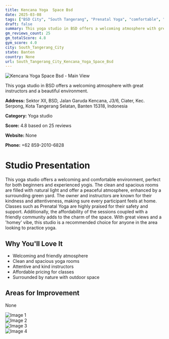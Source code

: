 ```yaml
---
title: Kencana Yoga  Space Bsd
date: 2025-03-08
tags: ["BSD City", "South Tangerang", "Prenatal Yoga", "comfortable", "friendly", "South Tangerang City"]  
draft: false
summary: This yoga studio in BSD offers a welcoming atmosphere with great instructors and a beautiful environment.
gm_reviews_count: 25
gm_totalScore: 4.8
gym_score: 4.0
city: South_Tangerang_City
state: Banten
country: None
url: South_Tangerang_City_Kencana_Yoga_Space_Bsd
---
```


<div className="aspect-[16/9] relative my-8">
  <img 
    src="https://lh5.googleusercontent.com/p/AF1QipMQA_Cy9i_SgzBF0awCk7v0JIcEH6fp2ngnuzI=w1920-h1080-k-no"
    alt="Kencana Yoga  Space Bsd - Main View"
    className="object-cover absolute inset-0 w-full h-full rounded-lg"
  />
</div>

This yoga studio in BSD offers a welcoming atmosphere with great instructors and a beautiful environment.

**Address:** Sektor XII, BSD, Jalan Garuda Kencana, J3/6, Ciater, Kec. Serpong, Kota Tangerang Selatan, Banten 15318, Indonesia

**Category:** Yoga studio

**Score:** 4.8 based on 25 reviews

**Website:** None

**Phone:** +62 859-2010-6828

# Studio Presentation

This yoga studio offers a welcoming and comfortable environment, perfect for both beginners and experienced yogis. The clean and spacious rooms are filled with natural light and offer a peaceful atmosphere, enhanced by a surrounding green yard. The owner and instructors are known for their kindness and attentiveness, making sure every participant feels at home. Classes such as Prenatal Yoga are highly praised for their safety and support. Additionally, the affordability of the sessions coupled with a friendly community adds to the charm of the space. With great views and a 'homey' vibe, this studio is a recommended choice for anyone in the area looking to practice yoga.

## Why You'll Love It

- Welcoming and friendly atmosphere
- Clean and spacious yoga rooms
- Attentive and kind instructors
- Affordable pricing for classes
- Surrounded by nature with outdoor space

## Areas for Improvement

None

<div className="grid grid-cols-1 xl:grid-cols-2 gap-4 my-8">
<div className="aspect-[4/3] relative"><img src="https://lh3.googleusercontent.com/p/AF1QipMx3SQdfFzStxaKfTs7cW8vquau0VGu-9xzFDjA=w1920-h1080-k-no" alt="Image 1" className="object-cover absolute inset-0 w-full h-full rounded-lg" /></div>
<div className="aspect-[4/3] relative"><img src="https://lh5.googleusercontent.com/p/AF1QipNjTmb6Qiod44lF7PmwwK_DLCPL0V-u9Lq4QeE=w1920-h1080-k-no" alt="Image 2" className="object-cover absolute inset-0 w-full h-full rounded-lg" /></div>
<div className="aspect-[4/3] relative"><img src="https://lh5.googleusercontent.com/p/AF1QipNfOhs4s-egUOh3dSVKbtjCyOsa7vDtrcGE-R5p=w1920-h1080-k-no" alt="Image 3" className="object-cover absolute inset-0 w-full h-full rounded-lg" /></div>
<div className="aspect-[4/3] relative"><img src="https://lh5.googleusercontent.com/p/AF1QipO4UqMRmHjl0ldAppLUI027LHbBgPK5kCpn47db=w1920-h1080-k-no" alt="Image 4" className="object-cover absolute inset-0 w-full h-full rounded-lg" /></div>
</div>